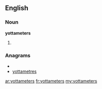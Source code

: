 ==English==

===Noun===
'''yottameters'''

# {{plural of|[[yottameter]]}}

===Anagrams===
* {{alphagram|aeemorsttty}}
* [[yottametres#English|yottametres]]

[[ar:yottameters]]
[[fr:yottameters]]
[[my:yottameters]]